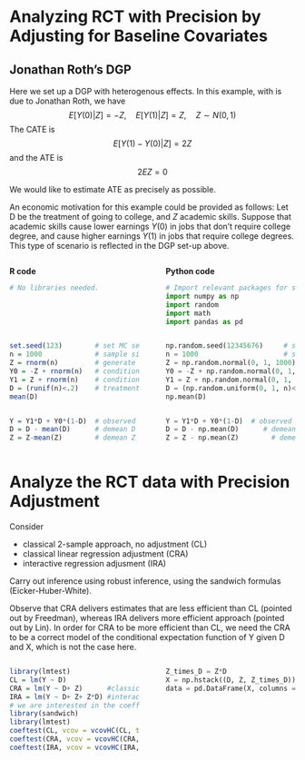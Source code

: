 # Analyzing RCT with Precision by Adjusting for Baseline Covariates

## Jonathan Roth's DGP

Here we set up a DGP with heterogenous effects. In this example, with is due to Jonathan Roth, we have
$$E [Y(0) | Z] = - Z, \quad E [Y(1) |Z] = Z, \quad Z \sim N(0,1)$$
The CATE is
$$E [Y(1) - Y(0) | Z ]= 2 Z$$
and the ATE is
$$ 2 E Z = 0$$

We would like to estimate ATE as precisely as possible.

An economic motivation for this example could be provided as follows: Let D be the treatment of going to college, and $Z$ academic skills.  Suppose that academic skills cause lower earnings $Y(0)$ in jobs that don't require college degree, and cause higher earnings  $Y(1)$ in jobs that require college degrees. This type of scenario is reflected in the DGP set-up above.

:::::: {.columns}
::: {.column width="49.5%" data-latex="{0.48\textwidth}"}
**R code**
```r
# No libraries needed.
```

:::
::: {.column width="1%" data-latex="{0.04\textwidth}"}
\ 
<!-- an empty Div (with a white space), serving as
a column separator -->
:::
:::::: {.column width="49.5%" data-latex="{0.48\textwidth}"}

**Python code**

```python
# Import relevant packages for splitting data
import numpy as np
import random
import math
import pandas as pd
```

:::
::::::

:::::: {.columns}
::: {.column width="49.5%" data-latex="{0.48\textwidth}"}

```r
set.seed(123)        # set MC seed
n = 1000             # sample size
Z = rnorm(n)         # generate Z
Y0 = -Z + rnorm(n)   # conditional average baseline response is -Z
Y1 = Z + rnorm(n)    # conditional average treatment effect is +Z
D = (runif(n)<.2)    # treatment indicator; only 20% get treated 
mean(D)
```

:::
::: {.column width="1%" data-latex="{0.04\textwidth}"}
\ 
<!-- an empty Div (with a white space), serving as
a column separator -->
:::
:::::: {.column width="49.5%" data-latex="{0.48\textwidth}"}


```python
np.random.seed(12345676)     # set MC seed
n = 1000                     # sample size
Z = np.random.normal(0, 1, 1000).reshape((1000, 1))  # generate Z
Y0 = -Z + np.random.normal(0, 1, 1000).reshape((1000, 1))   # conditional average baseline response is -Z
Y1 = Z + np.random.normal(0, 1, 1000).reshape((1000, 1))    # conditional average treatment effect is +Z
D = (np.random.uniform(0, 1, n)<.2).reshape((1000, 1))      # treatment indicator; only 20% get treated
np.mean(D)
```

:::
::::::


:::::: {.columns}
::: {.column width="49.5%" data-latex="{0.48\textwidth}"}

```r
Y = Y1*D + Y0*(1-D)  # observed Y
D = D - mean(D)      # demean D
Z = Z-mean(Z)        # demean Z
```

:::
::: {.column width="1%" data-latex="{0.04\textwidth}"}
\ 
<!-- an empty Div (with a white space), serving as
a column separator -->
:::
:::::: {.column width="49.5%" data-latex="{0.48\textwidth}"}


```python
Y = Y1*D + Y0*(1-D)  # observed Y
D = D - np.mean(D)      # demean D
Z = Z - np.mean(Z)        # demean Z
```

:::
::::::

# Analyze the RCT data with Precision Adjustment

Consider 

*  classical 2-sample approach, no adjustment (CL)
*  classical linear regression adjustment (CRA)
*  interactive regression adjusment (IRA)

Carry out inference using robust inference, using the sandwich formulas (Eicker-Huber-White).  

Observe that CRA delivers estimates that are less efficient than CL (pointed out by Freedman), whereas IRA delivers more efficient approach (pointed out by Lin). In order for CRA to be more efficient than CL, we need the CRA to be a correct model of the conditional expectation function of Y given D and X, which is not the case here.

:::::: {.columns}
::: {.column width="49.5%" data-latex="{0.48\textwidth}"}

```r
library(lmtest)
CL = lm(Y ~ D)          
CRA = lm(Y ~ D+ Z)      #classical
IRA = lm(Y ~ D+ Z+ Z*D) #interactive approach
# we are interested in the coefficients on variable "D".
library(sandwich)
library(lmtest)
coeftest(CL, vcov = vcovHC(CL, type="HC1"))
coeftest(CRA, vcov = vcovHC(CRA, type="HC1"))
coeftest(IRA, vcov = vcovHC(IRA, type="HC1"))
```

:::
::: {.column width="1%" data-latex="{0.04\textwidth}"}
\ 
<!-- an empty Div (with a white space), serving as
a column separator -->
:::
:::::: {.column width="49.5%" data-latex="{0.48\textwidth}"}


```python
Z_times_D = Z*D
X = np.hstack((D, Z, Z_times_D))
data = pd.DataFrame(X, columns = ["D", "Z", "Z_times_D"])
```

:::
::::::
